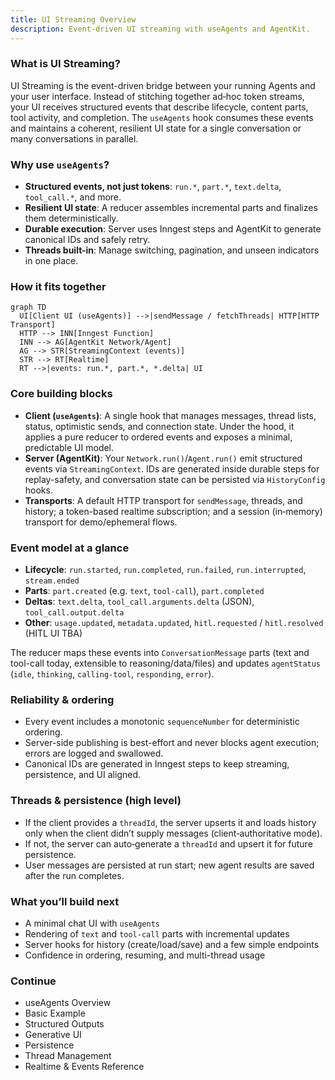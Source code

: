```yaml
---
title: UI Streaming Overview
description: Event-driven UI streaming with useAgents and AgentKit.
---
```


### What is UI Streaming?

UI Streaming is the event-driven bridge between your running Agents and your user interface. Instead of stitching together ad‑hoc token streams, your UI receives structured events that describe lifecycle, content parts, tool activity, and completion. The `useAgents` hook consumes these events and maintains a coherent, resilient UI state for a single conversation or many conversations in parallel.

### Why use `useAgents`?

- **Structured events, not just tokens**: `run.*`, `part.*`, `text.delta`, `tool_call.*`, and more.
- **Resilient UI state**: A reducer assembles incremental parts and finalizes them deterministically.
- **Durable execution**: Server uses Inngest steps and AgentKit to generate canonical IDs and safely retry.
- **Threads built-in**: Manage switching, pagination, and unseen indicators in one place.

### How it fits together

```mermaid
graph TD
  UI[Client UI (useAgents)] -->|sendMessage / fetchThreads| HTTP[HTTP Transport]
  HTTP --> INN[Inngest Function]
  INN --> AG[AgentKit Network/Agent]
  AG --> STR[StreamingContext (events)]
  STR --> RT[Realtime]
  RT -->|events: run.*, part.*, *.delta| UI
```

### Core building blocks

- **Client (`useAgents`)**: A single hook that manages messages, thread lists, status, optimistic sends, and connection state. Under the hood, it applies a pure reducer to ordered events and exposes a minimal, predictable UI model.
- **Server (AgentKit)**: Your `Network.run()`/`Agent.run()` emit structured events via `StreamingContext`. IDs are generated inside durable steps for replay-safety, and conversation state can be persisted via `HistoryConfig` hooks.
- **Transports**: A default HTTP transport for `sendMessage`, threads, and history; a token-based realtime subscription; and a session (in‑memory) transport for demo/ephemeral flows.

### Event model at a glance

- **Lifecycle**: `run.started`, `run.completed`, `run.failed`, `run.interrupted`, `stream.ended`
- **Parts**: `part.created` (e.g. `text`, `tool-call`), `part.completed`
- **Deltas**: `text.delta`, `tool_call.arguments.delta` (JSON), `tool_call.output.delta`
- **Other**: `usage.updated`, `metadata.updated`, `hitl.requested` / `hitl.resolved` (HITL UI TBA)

The reducer maps these events into `ConversationMessage` parts (text and tool-call today, extensible to reasoning/data/files) and updates `agentStatus` (`idle`, `thinking`, `calling-tool`, `responding`, `error`).

### Reliability & ordering

- Every event includes a monotonic `sequenceNumber` for deterministic ordering.
- Server-side publishing is best-effort and never blocks agent execution; errors are logged and swallowed.
- Canonical IDs are generated in Inngest steps to keep streaming, persistence, and UI aligned.

### Threads & persistence (high level)

- If the client provides a `threadId`, the server upserts it and loads history only when the client didn’t supply messages (client‑authoritative mode).
- If not, the server can auto‑generate a `threadId` and upsert it for future persistence.
- User messages are persisted at run start; new agent results are saved after the run completes.

### What you’ll build next

- A minimal chat UI with `useAgents`
- Rendering of `text` and `tool-call` parts with incremental updates
- Server hooks for history (create/load/save) and a few simple endpoints
- Confidence in ordering, resuming, and multi-thread usage

### Continue

- useAgents Overview
- Basic Example
- Structured Outputs
- Generative UI
- Persistence
- Thread Management
- Realtime & Events Reference
